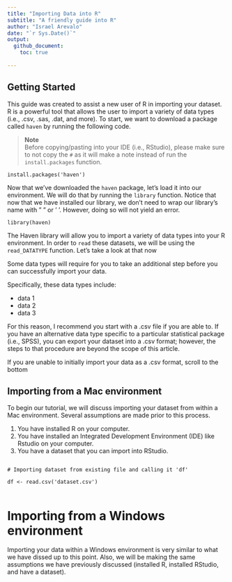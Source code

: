 ```yaml
---
title: "Importing Data into R"
subtitle: "A friendly guide into R"
author: "Israel Arevalo"
date: "`r Sys.Date()`"
output: 
  github_document:
    toc: true
    
---
```



## Getting Started

This guide was created to assist a new user of R in importing your dataset. R is a powerful tool that allows the user to import a variety of data types (i.e., .csv, .sas, .dat, and more). To start, we want to download a package called `haven` by running the following code. 

> **Note** \n\
> Before copying/pasting into your IDE (i.e., RStudio), please make sure to not copy the `#` as it will make a note instead of run the `install.packages` function.

```
install.packages('haven')
```

Now that we've downloaded the `haven` package, let's load it into our environment. We will do that by running the `library` function. Notice that now that we have installed our library, we don't need to wrap our library's name with " " or ' '. However, doing so will not yield an error.

```
library(haven)
```



The Haven library will allow you to import a variety of data types into your R environment. In order to `read` these datasets, we will be using the `read_DATATYPE` function. Let's take a look at that now



Some data types will require for you to take an additional step before you can successfully import your data. 



Specifically, these data types include:

* data 1
* data 2
* data 3

For this reason, I recommend you start with a .csv file if you are able to. If you have an alternative data type specific to a particular statistical package (i.e., SPSS), you can export your dataset into a .csv format; however, the steps to that procedure are beyond the scope of this article. 

If you are unable to initially import your data as a .csv format, scroll to the bottom 


## Importing from a Mac environment

To begin our tutorial, we will discuss importing your dataset from within a Mac environment. Several assumptions are made prior to this process. 

1. You have installed R on your computer.
2. You have installed an Integrated Development Environment (IDE) like Rstudio on your computer.
3. You have a dataset that you can import into RStudio.

```

# Importing dataset from existing file and calling it 'df'

df <- read.csv('dataset.csv')


```

# Importing from a Windows environment

Importing your data within a Windows environment is very similar to what we have dissed up to this point. Also, we will be making the same assumptions we have previously discussed (installed R, installed RStudio, and have a dataset). 